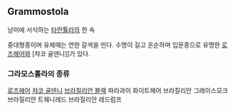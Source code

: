 == Grammostola ==
남미에 서식하는 [[타란튤라]]의 한 속

중대형종이며 유체때는 연한 갈색을 띤다. 수명이 길고 온순하며 입문종으로 유명한 [[로즈헤어]]와 [챠코 골덴니]]가 있다.

=== 그라모스톨라의 종류 ===
[[로즈헤어]]
[[챠코 골덴니]]
[[브라질리안 블랙]]
파라과이 화이트헤어
브라질리안 그레이스모크
브라질리안 트웨니레드
브라질리안 레드럼프

